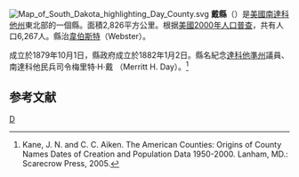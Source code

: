{{noteTA
|T=zh-hans:戴县 (南达科他州);zh-hk:戴縣 (南達科他州);zh-tw:戴郡 (南達科他州);
}}

[[File:Map_of_South_Dakota_highlighting_Day_County.svg|right]]
'''戴縣'''（{{lang-en|Day County}}）是[[美國|美國]][[南達科他州|南達科他州]]東北部的一個縣。面積2,826平方公里。根据[[美國2000年人口普查|美國2000年人口普查]]，共有人口6,267人。縣治[[韋伯斯特_(南達科他州)|韋伯斯特]]（Webster）。

成立於1879年10月1日，縣政府成立於1882年1月2日。縣名紀念[[達科他準州|達科他準州]]議員、南達科他民兵司令梅里特·H·戴 （Merritt H. Day）。<ref>Kane, J. N. and C. C. Aiken. The American Counties: Origins of County Names Dates of Creation and Population Data 1950-2000. Lanham, MD.: Scarecrow Press, 2005.</ref>

==参考文献==
{{Reflist}}

[[Category:南達科他州行政區劃|D]]